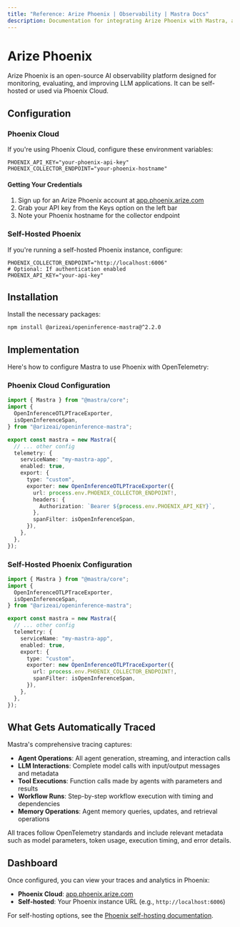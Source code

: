 ```yaml
---
title: "Reference: Arize Phoenix | Observability | Mastra Docs"
description: Documentation for integrating Arize Phoenix with Mastra, an open-source AI observability platform for monitoring and evaluating LLM applications.
---
```


# Arize Phoenix

Arize Phoenix is an open-source AI observability platform designed for monitoring, evaluating, and improving LLM applications. It can be self-hosted or used via Phoenix Cloud.

## Configuration

### Phoenix Cloud

If you're using Phoenix Cloud, configure these environment variables:

```env
PHOENIX_API_KEY="your-phoenix-api-key"
PHOENIX_COLLECTOR_ENDPOINT="your-phoenix-hostname"
```

#### Getting Your Credentials

1. Sign up for an Arize Phoenix account at [app.phoenix.arize.com](https://app.phoenix.arize.com/login)
2. Grab your API key from the Keys option on the left bar
3. Note your Phoenix hostname for the collector endpoint

### Self-Hosted Phoenix

If you're running a self-hosted Phoenix instance, configure:

```env
PHOENIX_COLLECTOR_ENDPOINT="http://localhost:6006"
# Optional: If authentication enabled
PHOENIX_API_KEY="your-api-key"
```

## Installation

Install the necessary packages:

```bash
npm install @arizeai/openinference-mastra@^2.2.0
```

## Implementation

Here's how to configure Mastra to use Phoenix with OpenTelemetry:

### Phoenix Cloud Configuration

```typescript
import { Mastra } from "@mastra/core";
import {
  OpenInferenceOTLPTraceExporter,
  isOpenInferenceSpan,
} from "@arizeai/openinference-mastra";

export const mastra = new Mastra({
  // ... other config
  telemetry: {
    serviceName: "my-mastra-app",
    enabled: true,
    export: {
      type: "custom",
      exporter: new OpenInferenceOTLPTraceExporter({
        url: process.env.PHOENIX_COLLECTOR_ENDPOINT!,
        headers: {
          Authorization: `Bearer ${process.env.PHOENIX_API_KEY}`,
        },
        spanFilter: isOpenInferenceSpan,
      }),
    },
  },
});
```

### Self-Hosted Phoenix Configuration

```typescript
import { Mastra } from "@mastra/core";
import {
  OpenInferenceOTLPTraceExporter,
  isOpenInferenceSpan,
} from "@arizeai/openinference-mastra";

export const mastra = new Mastra({
  // ... other config
  telemetry: {
    serviceName: "my-mastra-app",
    enabled: true,
    export: {
      type: "custom",
      exporter: new OpenInferenceOTLPTraceExporter({
        url: process.env.PHOENIX_COLLECTOR_ENDPOINT!,
        spanFilter: isOpenInferenceSpan,
      }),
    },
  },
});
```

## What Gets Automatically Traced

Mastra's comprehensive tracing captures:

- **Agent Operations**: All agent generation, streaming, and interaction calls
- **LLM Interactions**: Complete model calls with input/output messages and metadata
- **Tool Executions**: Function calls made by agents with parameters and results
- **Workflow Runs**: Step-by-step workflow execution with timing and dependencies
- **Memory Operations**: Agent memory queries, updates, and retrieval operations

All traces follow OpenTelemetry standards and include relevant metadata such as model parameters, token usage, execution timing, and error details.

## Dashboard

Once configured, you can view your traces and analytics in Phoenix:
- **Phoenix Cloud**: [app.phoenix.arize.com](https://app.phoenix.arize.com)
- **Self-hosted**: Your Phoenix instance URL (e.g., `http://localhost:6006`)

For self-hosting options, see the [Phoenix self-hosting documentation](https://arize.com/docs/phoenix/self-hosting).
